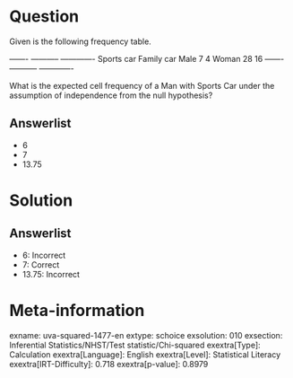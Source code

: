 Question
========

Given is the following frequency table.

  ------- ----------- ------------- Sports car Family car Male 7 4 Woman 28 16 ------- ----------- -------------

What is the expected cell frequency of a Man with Sports Car under the assumption of independence from the null hypothesis?

Answerlist
----------

* 6
* 7
* 13.75

Solution
========

Answerlist
----------

* 6: Incorrect
* 7: Correct
* 13.75: Incorrect

Meta-information
================
exname: uva-squared-1477-en
extype: schoice
exsolution: 010
exsection: Inferential Statistics/NHST/Test statistic/Chi-squared
exextra[Type]: Calculation
exextra[Language]: English
exextra[Level]: Statistical Literacy
exextra[IRT-Difficulty]: 0.718
exextra[p-value]: 0.8979
